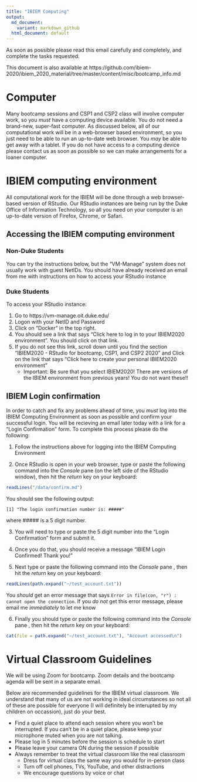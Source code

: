 ```yaml
---
title: "IBIEM Computing"
output:
  md_document:
    variant: markdown_github
  html_document: default
---
```


As soon as possible please read this email carefully and completely, and complete the tasks requested.

This document is also available at https://github.com/ibiem-2020/ibiem_2020_material/tree/master/content/misc/bootcamp_info.md


# Computer
Many bootcamp sessions and CSP1 and CSP2 class will involve computer work, so you *must* have a computing device available. You do not need a brand-new, super-fast computer. As discussed below, all of our computational work will be in a web-browser based environment, so you just need to be able to run an up-to-date web browser. You *may* be able to get away with a tablet. If you do not have access to a computing device please contact us as soon as possible so we can make arrangements for a loaner computer.


# IBIEM computing environment
All computational work for the IBIEM will be done through a web browser-based version of RStudio.  Our RStudio instances are being run by the Duke Office of Information Technology, so all you need on your computer is an up-to-date version of Firefox, Chrome, or Safari.  



## Accessing the IBIEM computing environment
### Non-Duke Students
You can try the instructions below, but the "VM-Manage" system does not usually work with guest NetIDs. You should have already received an email from me with instructions on how to access your RStudio instance

### Duke Students

To access your RStudio instance:

1. Go to https://vm-manage.oit.duke.edu/
2. Logon with your NetID and Password
3. Click on "Docker" in the top right.
4. You should see a link that says "Click here to log in to your IBIEM2020 environment".  You should click on that link.
5. If you do not see this link, scroll down until you find the section “IBIEM2020 - RStudio for bootcamp, CSP1, and CSP2 2020" and Click on the link that says “Click here to create your personal IBIEM2020 environment”
   - Important: Be sure that you select IBIEM2020! There are versions of the IBIEM environment from previous years!  You do not want these!!

## IBIEM Login confirmation
In order to catch and fix any problems ahead of time, you *must* log into the IBIEM Computing Environment as soon as possible and confirm your successful login.  You will be recieving an email later today with a link for a "Login Confirmation" form.  To complete this process please do the following:

1. Follow the instructions above for logging into the IBIEM Computing Environment

2. Once RStudio is open in your web browser, type or paste the following command into the *Console* pane (on the left side of the RStudio window), then hit the *return* key on your keyboard: 

```r
readLines("/data/confirm.md")
```

You should see the following output:
```
[1] "The login confirmation number is: #####"
```
where ##### is a 5 digit number.  

3. You will need to type or paste the 5 digit number into the "Login Confirmation" form and submit it.

4. Once you do that, you should receive a message "IBIEM Login Confirmed! Thank you!”

5. Next type or paste the following command into the *Console* pane , then hit the *return* key on your keyboard: 

```r
readLines(path.expand("~/test_account.txt"))
```
You *should* get an error message that says `Error in file(con, "r") : cannot open the connection`. If you *do not* get this error message, please email me *immediately* to let me know

6. Finally you should type or paste the following command into the *Console* pane , then hit the *return* key on your keyboard: 

```r
cat(file = path.expand("~/test_account.txt"), "Account accessed\n")
```

# Virtual Classroom Guidelines
We will be using Zoom for bootcamp. Zoom details and the bootcamp agenda will be sent in a separate email.

Below are recommended guidelines for the IBIEM virtual classroom. We understand that many of us are not working in ideal circumstances so not all of these are possible for everyone (I will definitely be interupted by my children on occassion), just do your best.

- Find a quiet place to attend each session where you won’t be interrupted. If you can't be in a quiet place, please keep your microphone muted when you are not talking.
- Please log in 5 minutes before the session is schedule to start
- Please leave your camera ON during the session if possible
- Always remember to treat the virtual classroom like the real classroom
  - Dress for virtual class the same way you would for in-person class
  - Turn off cell phones, TVs, YouTube, and other distractions
  - We encourage questions by voice or chat


